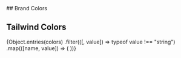 
<Meta title="Tokens/Colors" />
<Title>Theme</Title>
## Brand Colors
<ColorPalette>
  <ColorItem
    title="Brand"
    subtitle="Brand Colors"
    colors={{
      Subtle: "#a5b4fc",
      Default: "#4f46e5",
    }}
  />
</ColorPalette>

## Tailwind Colors

<ColorPalette>
  {Object.entries(colors)
    .filter(([, value]) => typeof value !== "string")
    .map(([name, value]) => (
      <ColorItem key={name} title={name} colors={value} />
    ))}
</ColorPalette>
